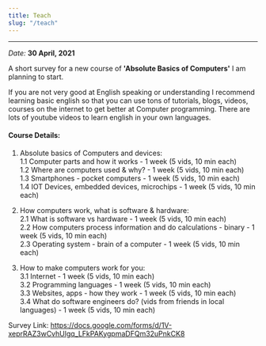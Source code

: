 ```yaml
---
title: Teach
slug: "/teach"
---
```


---
*Date:* **30 April, 2021**

A short survey for a new course of **'Absolute Basics of Computers'** I am planning to start.

If you are not very good at English speaking or understanding I recommend learning basic english so that you can use tons of tutorials, blogs, videos, courses on the internet to get better at Computer programming. There are lots of youtube videos to learn english in your own languages.


#### Course Details:

1. Absolute basics of Computers and devices: <br/>
   	1.1 Computer parts and how it works - 1 week (5 vids, 10 min each) <br/>
	1.2 Where are computers used & why? - 1 week (5 vids, 10 min each) <br/>
	1.3 Smartphones - pocket computers - 1 week (5 vids, 10 min each) <br/>
	1.4 IOT Devices, embedded devices, microchips - 1 week (5 vids, 10 min each)

2. How computers work, what is software & hardware: <br/>
	2.1 What is software vs hardware - 1 week (5 vids, 10 min each) <br/>
	2.2 How computers process information and do calculations - binary - 1 week (5 vids, 10 min each) <br/>
	2.3 Operating system - brain of a computer  - 1 week (5 vids, 10 min each) <br/>

3. How to make computers work for you: <br/>
	3.1 Internet - 1 week (5 vids, 10 min each) <br/>
	3.2 Programming languages - 1 week (5 vids, 10 min each) <br/>
	3.3 Websites, apps - how they work - 1 week (5 vids, 10 min each) <br/>
	3.4 What do software engineers do? (vids from friends in local languages) - 1 week (5 vids, 10 min each) <br/>

Survey Link: https://docs.google.com/forms/d/1V-xeprRAZ3wCvhUlgq_LFkPAKygpmaDFQm32uPnkCK8